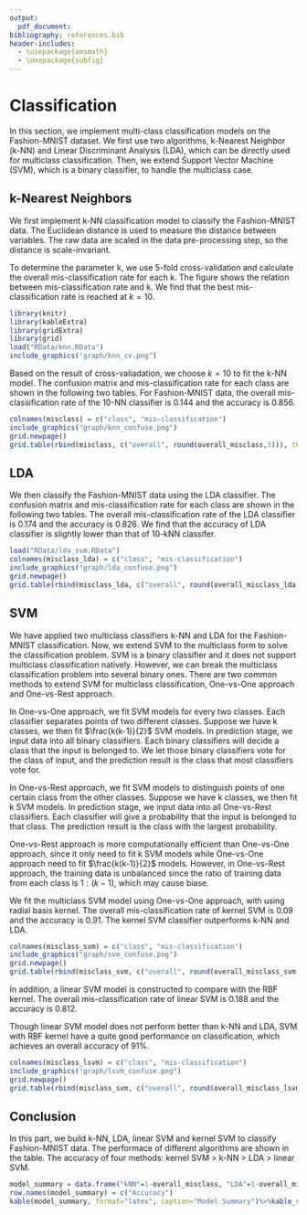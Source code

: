 ```yaml
---
output:
  pdf_document:
bibliography: references.bib
header-includes:
  - \usepackage{amsmath}
  - \usepackage{subfig}
---
```


# Classification

In this section, we implement multi-class classification models on the Fashion-MNIST dataset. We first use two algorithms, k-Nearest Neighbor (k-NN) and Linear Discriminant Analysis (LDA), which can be directly used for multiclass classification. Then, we extend Support Vector Machine (SVM), which is a binary classifier, to handle the multiclass case.

## k-Nearest Neighbors

We first implement k-NN classification model to classify the Fashion-MNIST data. The Euclidean distance is used to measure the distance between variables. The raw data are scaled in the data pre-processing step, so the distance is scale-invariant.

To determine the parameter k, we use 5-fold cross-validation and calculate the overall mis-classification rate for each k. The figure shows the relation between mis-classification rate and k. We find that the best mis-classification rate is reached at $k = 10$.

```r
library(knitr)
library(kableExtra)
library(gridExtra)
library(grid)
load("RData/knn.RData")
include_graphics("graph/knn_cv.png")
```

Based on the result of cross-valiadation, we choose $k = 10$ to fit the k-NN model. The confusion matrix and mis-classification rate for each class are shown in the following two tables. For Fashion-MNIST data, the overall mis-classification rate of the 10-NN classifier is 0.144 and the accuracy is 0.856.

```r
colnames(misclass) = c("class", "mis-classification")
include_graphics("graph/knn_confuse.png")
grid.newpage()
grid.table(rbind(misclass, c("overall", round(overall_misclass,3))), theme = ttheme_minimal())
```

## LDA

We then classify the Fashion-MNIST data using the LDA classifier. The confusion matrix and mis-classification rate for each class are shown in the following two tables. The overall mis-classification rate of the LDA classifier is 0.174 and the accuracy is 0.826. We find that the accuracy of LDA classifier is slightly lower than that of 10-kNN classifer. 

```r
load("RData/lda_svm.RData")
colnames(misclass_lda) = c("class", "mis-classification")
include_graphics("graph/lda_confuse.png")
grid.newpage()
grid.table(rbind(misclass_lda, c("overall", round(overall_misclass_lda,3))), theme = ttheme_minimal())
```

## SVM

We have applied two multiclass classifiers k-NN and LDA for the Fashion-MNIST classification. Now, we extend SVM to the multiclass form to solve the classification problem. SVM is a binary classifier and it does not support multiclass classification natively. However, we can break the multiclass classification problem into several binary ones. There are two common methods to extend SVM for multiclass classification, One-vs-One approach and One-vs-Rest approach. 

In One-vs-One approach, we fit SVM models for every two classes. Each classifier separates points of two different classes. Suppose we have k classes, we then fit $\frac{k(k-1)}{2}$ SVM models. In prediction stage, we input data into all binary classifiers. Each binary classifiers will decide a class that the input is belonged to. We let those binary classifiers vote for the class of input, and the prediction result is the class that most classifiers vote for.

In One-vs-Rest approach, we fit SVM models to distinguish points of one certain class from the other classes. Suppose we have k classes, we then fit k SVM models. In prediction stage, we input data into all One-vs-Rest classifiers. Each classifier will give a probability that the input is belonged to that class. The prediction result is the class with the largest probability.

One-vs-Rest approach is more computationally efficient than One-vs-One approach, since it only need to fit k SVM models while One-vs-One approach need to fit $\frac{k(k-1)}{2}$ models. However, in One-vs-Rest approach, the training data is unbalanced since the ratio of training data from each class is $1:(k-1)$, which may cause biase.

We fit the multiclass SVM model using One-vs-One approach, with using radial basis kernel. The overall mis-classification rate of kernel SVM is 0.09 and the accuracy is 0.91. The kernel SVM classifier outperforms k-NN and LDA. 

```r
colnames(misclass_svm) = c("class", "mis-classification")
include_graphics("graph/svm_confuse.png")
grid.newpage()
grid.table(rbind(misclass_svm, c("overall", round(overall_misclass_svm,3))), theme = ttheme_minimal())
```

In addition, a linear SVM model is constructed to compare with the RBF kernel. The overall mis-classification rate of linear SVM is 0.188 and the accuracy is 0.812.

Though linear SVM model does not perform better than k-NN and LDA, SVM with RBF kernel have a quite good performance on classification, which achieves an overall accuracy of 91%.

```r
colnames(misclass_lsvm) = c("class", "mis-classification")
include_graphics("graph/lsvm_confuse.png")
grid.newpage()
grid.table(rbind(misclass_svm, c("overall", round(overall_misclass_lsvm,3))), theme = ttheme_minimal())
```

## Conclusion

In this part, we build k-NN, LDA, linear SVM and kernel SVM to classify Fashion-MNIST data. The performace of different algorithms are shown in the table. The accuracy of four methods: kernel SVM > k-NN > LDA > linear SVM.

```r
model_summary = data.frame("kNN"=1-overall_misclass, "LDA"=1-overall_misclass_lda, "linear SVM"=1-overall_misclass_lsvm, "kernel SVM"=1-overall_misclass_svm)
row.names(model_summary) = c("Accuracy")
kable(model_summary, format="latex", caption="Model Summary")%>%kable_styling(position = "center", latex_options = "HOLD_position")
```